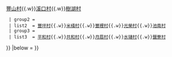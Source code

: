 {{Navbox
| name   = 花蓮縣壽豐鄉行政區劃
| title  = [[壽豐鄉]]行政區劃
| image = [[File:Shoufeng HL.svg|60px]]
| state  = collapsed
| style = width:450px
| above  = [[壽豐鄉公所|鄉公所所在地]]：[[壽豐村]]
| group1 = [[村 (中華民國)|村]]
| list1  = 
{{Navbox subgroup
  |groupstyle = width:auto
  |liststyle = width:auto
  | group1 =
  | list1  = [[志學村]]{{.w}}[[壽豐村]]{{.w}}[[豐山村]]{{.w}}[[溪口村]]{{.w}}[[樹湖村]]
  | group2 =
  | list2  = [[豐坪村]]{{.w}}[[米棧村]]{{.w}}[[豐裡村]]{{.w}}[[光榮村]]{{.w}}[[池南村]]
  | group3 =
  | list3  = [[平和村(花蓮縣)|平和村]]{{.w}}[[共和村(壽豐鄉)|共和村]]{{.w}}[[月眉村 (花蓮縣)|月眉村]]{{.w}}[[水璉村]]{{.w}}[[鹽寮村]]
}}
|below = 
}}<noinclude>
<noinclude>{{Documentation}}</noinclude>
